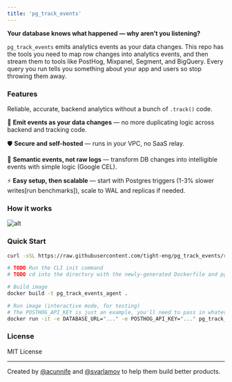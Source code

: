 ```yaml
---
title: 'pg_track_events'
---
```

**Your database knows what happened — why aren’t you listening?**

`pg_track_events` emits analytics events as your data changes. This repo has the tools you need to map row changes into analytics events, and then stream them to tools like PostHog, Mixpanel, Segment, and BigQuery. Every query you run tells you something about your app and users so stop throwing them away.

### Features

Reliable, accurate, backend analytics without a bunch of `.track()` code.

🔄 **Emit events as your data changes** — no more duplicating logic across backend and tracking code.

🛡️ **Secure and self-hosted** — runs in your VPC, no SaaS relay.

🧠 **Semantic events, not raw logs** — transform DB changes into intelligible events with simple logic (Google CEL).

⚡️ **Easy setup, then scalable** — start with Postgres triggers (1-3% slower writes[run benchmarks]), scale to WAL and replicas if needed.

### How it works

![alt](docs/public/diagram.svg)

### Quick Start

```bash
curl -sSL https://raw.githubusercontent.com/tight-eng/pg_track_events/refs/heads/main/install.sh | bash
```

```bash
# TODO Run the CLI init command
# TODO cd into the directory with the newly-generated Dockerfile and pg_track_events.config.yaml

# Build image
docker build -t pg_track_events_agent .

# Run image (interactive mode, for testing)
# The POSTHOG_API_KEY is just an example, you'll need to pass in whatever env vars you're referencing from your pg_track_events.config.yaml file
docker run -it -e DATABASE_URL="..." -e POSTHOG_API_KEY="..." pg_track_events_agent
```

### License

MIT License

---

Created by [@acunnife](https://github.com/acunniffe) and [@svarlamov](https://github.com/svarlamov) to help them build better products.
